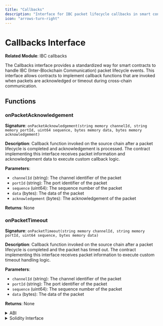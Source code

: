 ```yaml
---
title: "Callbacks"
description: "Interface for IBC packet lifecycle callbacks in smart contracts"
icon: "arrows-turn-right"
---
```


# Callbacks Interface

**Related Module**: IBC callbacks

The Callbacks interface provides a standardized way for smart contracts to handle IBC (Inter-Blockchain Communication) packet lifecycle events. This interface allows contracts to implement callback functions that are invoked when packets are acknowledged or timeout during cross-chain communication.

## Functions

### onPacketAcknowledgement

**Signature**: `onPacketAcknowledgement(string memory channelId, string memory portId, uint64 sequence, bytes memory data, bytes memory acknowledgement)`

**Description**: Callback function invoked on the source chain after a packet lifecycle is completed and acknowledgement is processed. The contract implementing this interface receives packet information and acknowledgement data to execute custom callback logic.

**Parameters**:
- `channelId` (string): The channel identifier of the packet
- `portId` (string): The port identifier of the packet
- `sequence` (uint64): The sequence number of the packet
- `data` (bytes): The data of the packet
- `acknowledgement` (bytes): The acknowledgement of the packet

**Returns**: None

### onPacketTimeout

**Signature**: `onPacketTimeout(string memory channelId, string memory portId, uint64 sequence, bytes memory data)`

**Description**: Callback function invoked on the source chain after a packet lifecycle is completed and the packet has timed out. The contract implementing this interface receives packet information to execute custom timeout handling logic.

**Parameters**:
- `channelId` (string): The channel identifier of the packet
- `portId` (string): The port identifier of the packet
- `sequence` (uint64): The sequence number of the packet
- `data` (bytes): The data of the packet

**Returns**: None

<details>
<summary>ABI</summary>

```json
[
  {
    "inputs": [
      {
        "internalType": "string",
        "name": "channelId",
        "type": "string"
      },
      {
        "internalType": "string",
        "name": "portId",
        "type": "string"
      },
      {
        "internalType": "uint64",
        "name": "sequence",
        "type": "uint64"
      },
      {
        "internalType": "bytes",
        "name": "data",
        "type": "bytes"
      },
      {
        "internalType": "bytes",
        "name": "acknowledgement",
        "type": "bytes"
      }
    ],
    "name": "onPacketAcknowledgement",
    "outputs": [],
    "stateMutability": "nonpayable",
    "type": "function"
  },
  {
    "inputs": [
      {
        "internalType": "string",
        "name": "channelId",
        "type": "string"
      },
      {
        "internalType": "string",
        "name": "portId",
        "type": "string"
      },
      {
        "internalType": "uint64",
        "name": "sequence",
        "type": "uint64"
      },
      {
        "internalType": "bytes",
        "name": "data",
        "type": "bytes"
      }
    ],
    "name": "onPacketTimeout",
    "outputs": [],
    "stateMutability": "nonpayable",
    "type": "function"
  }
]
```

</details>

<details>
<summary>Solidity Interface</summary>

```solidity
// SPDX-License-Identifier: LGPL-3.0-only
pragma solidity >=0.8.18;

interface ICallbacks {
    /// @dev Callback function to be called on the source chain
    /// after the packet life cycle is completed and acknowledgement is processed
    /// by source chain. The contract address is passed the packet information and acknowledgmeent
    /// to execute the callback logic.
    /// @param channelId the channnel identifier of the packet
    /// @param portId the port identifier of the packet
    /// @param sequence the sequence number of the packet
    /// @param data the data of the packet
    /// @param acknowledgement the acknowledgement of the packet
    function onPacketAcknowledgement(
        string memory channelId,
        string memory portId,
        uint64 sequence,
        bytes memory data,
        bytes memory acknowledgement
    ) external;

    /// @dev Callback function to be called on the source chain
    /// after the packet life cycle is completed and the packet is timed out
    /// by source chain. The contract address is passed the packet information
    /// to execute the callback logic.
    /// @param channelId the channnel identifier of the packet
    /// @param portId the port identifier of the packet
    /// @param sequence the sequence number of the packet
    /// @param data the data of the packet
    function onPacketTimeout(
        string memory channelId,
        string memory portId,
        uint64 sequence,
        bytes memory data
    ) external;
}
```

</details>